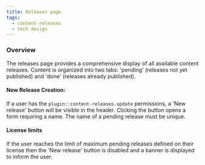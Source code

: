 ```yaml
---
title: Releases page
tags:
  - content-releases
  - tech design
---
```


### Overview

The releases page provides a comprehensive display of all available content releases. Content is organized into two tabs: 'pending' (releases not yet published) and 'done' (releases already published).

#### New Release Creation:

If a user has the `plugin::content-releases.update` permissions, a 'New release' button will be visible in the header. Clicking the button opens a form requiring a name. The name of a pending release must be unique.

#### License limits

If the user reaches the limit of maximum pending releases defined on their license then the 'New release' button is disabled and a banner is displayed to inform the user.
